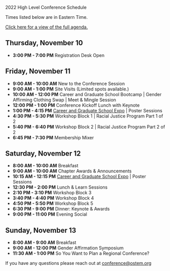 
<SiteLayout title="Schedule">

<div className="border-b-4 border-mulberry border-solid pb-4 mb-4 text-center">
    <p className="text-5xl font-display font-black">
        2022 High Level Conference Schedule
    </p>
</div>
    
Times listed below are in Eastern Time. 
    
 [Click here for a view of the full agenda.](https://whova.com/embedded/event/secondary/fOYrWWErJromxE-RfmI2MYIKMXH8ie78YG06k612QTg%3D/?utc_source=ems)
    
## Thursday, November 10
- **3:00 PM - 7:00 PM**   Registration Desk Open
    
## Friday, November 11
- **9:00 AM - 10:00 AM**   New to the Conference Session
- **9:00 AM - 1:00 PM**    Site Visits (Limited spots available.)
- **10:00 AM - 12:00 PM**  Career and Graduate School Bootcamp | Gender Affirming Clothing Swap | Meet & Mingle Session
- **12:00 PM - 1:00 PM**   Conference Kickoff Lunch with Keynote 
- **1:00 PM - 4:15 PM**	   [Career and Graduate School Expo](https://docs.google.com/document/d/1VTDHJsQ7WGci9WwfWzII3hnkitn2utuVXdQnAiJEPzo/edit?usp=sharing) | Poster Sessions
- **4:30 PM - 5:30 PM**	   Workshop Block 1 | Racial Justice Program Part 1 of 2
- **5:40 PM - 6:40 PM**	   Workshop Block 2 | Racial Justice Program Part 2 of 2
- **6:45 PM - 7:30 PM**	   Membership Mixer

## Saturday, November 12
- **8:00 AM - 10:00 AM**	Breakfast
- **9:00 AM - 10:00 AM**	Chapter Awards & Announcements
- **10:15 AM - 12:15 PM**	[Career and Graduate School Expo](https://docs.google.com/document/d/1VTDHJsQ7WGci9WwfWzII3hnkitn2utuVXdQnAiJEPzo/edit?usp=sharing) | Poster Sessions
- **12:30 PM - 2:00 PM**	Lunch & Learn Sessions
- **2:10 PM - 3:10 PM**	    Workshop Block 3
- **3:40 PM - 4:40 PM**	    Workshop Block 4
- **4:50 PM - 5:50 PM**	    Workshop Block 5
- **6:30 PM - 9:00 PM**	    Dinner: Keynote & Awards
- **9:00 PM - 11:00 PM**	Evening Social

## Sunday, November 13
- **8:00 AM - 9:00 AM**	    Breakfast
- **9:00 AM - 12:00 PM**	Gender Affirmation Symposium
- **11:30 AM - 1:00 PM**	So You Want to Plan a Regional Conference?

If you have any questions please reach out at [conference@ostem.org](mailto:conference@ostem.org?subject=High-Level%20Schedule%20Question%20)

</SiteLayout>
